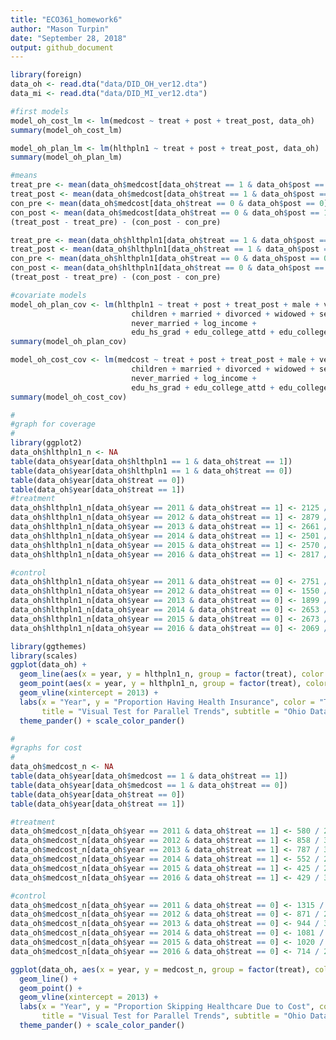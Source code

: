 ```yaml
---
title: "ECO361_homework6"
author: "Mason Turpin"
date: "September 28, 2018"
output: github_document
---
```


```r
library(foreign)
data_oh <- read.dta("data/DID_OH_ver12.dta")
data_mi <- read.dta("data/DID_MI_ver12.dta")

#first models
model_oh_cost_lm <- lm(medcost ~ treat + post + treat_post, data_oh)
summary(model_oh_cost_lm)

model_oh_plan_lm <- lm(hlthpln1 ~ treat + post + treat_post, data_oh)
summary(model_oh_plan_lm)

#means
treat_pre <- mean(data_oh$medcost[data_oh$treat == 1 & data_oh$post == 0])
treat_post <- mean(data_oh$medcost[data_oh$treat == 1 & data_oh$post == 1])
con_pre <- mean(data_oh$medcost[data_oh$treat == 0 & data_oh$post == 0])
con_post <- mean(data_oh$medcost[data_oh$treat == 0 & data_oh$post == 1])
(treat_post - treat_pre) - (con_post - con_pre)

treat_pre <- mean(data_oh$hlthpln1[data_oh$treat == 1 & data_oh$post == 0])
treat_post <- mean(data_oh$hlthpln1[data_oh$treat == 1 & data_oh$post == 1])
con_pre <- mean(data_oh$hlthpln1[data_oh$treat == 0 & data_oh$post == 0])
con_post <- mean(data_oh$hlthpln1[data_oh$treat == 0 & data_oh$post == 1])
(treat_post - treat_pre) - (con_post - con_pre)

#covariate models
model_oh_plan_cov <- lm(hlthpln1 ~ treat + post + treat_post + male + veteran3 +
                           children + married + divorced + widowed + separated + 
                           never_married + log_income +
                           edu_hs_grad + edu_college_attd + edu_college_grad, data_oh)
summary(model_oh_plan_cov)

model_oh_cost_cov <- lm(medcost ~ treat + post + treat_post + male + veteran3 +
                           children + married + divorced + widowed + separated + 
                           never_married + log_income +
                           edu_hs_grad + edu_college_attd + edu_college_grad, data_oh)
summary(model_oh_cost_cov)

#
#graph for coverage
#
library(ggplot2)
data_oh$hlthpln1_n <- NA
table(data_oh$year[data_oh$hlthpln1 == 1 & data_oh$treat == 1])
table(data_oh$year[data_oh$hlthpln1 == 1 & data_oh$treat == 0])
table(data_oh$year[data_oh$treat == 0])
table(data_oh$year[data_oh$treat == 1])
#treatment
data_oh$hlthpln1_n[data_oh$year == 2011 & data_oh$treat == 1] <- 2125 / 2669
data_oh$hlthpln1_n[data_oh$year == 2012 & data_oh$treat == 1] <- 2879 / 3602
data_oh$hlthpln1_n[data_oh$year == 2013 & data_oh$treat == 1] <- 2661 / 3319
data_oh$hlthpln1_n[data_oh$year == 2014 & data_oh$treat == 1] <- 2501 / 2845
data_oh$hlthpln1_n[data_oh$year == 2015 & data_oh$treat == 1] <- 2570 / 2811
data_oh$hlthpln1_n[data_oh$year == 2016 & data_oh$treat == 1] <- 2817 / 3032

#control
data_oh$hlthpln1_n[data_oh$year == 2011 & data_oh$treat == 0] <- 2751 / 4221
data_oh$hlthpln1_n[data_oh$year == 2012 & data_oh$treat == 0] <- 1550 / 2635
data_oh$hlthpln1_n[data_oh$year == 2013 & data_oh$treat == 0] <- 1899 / 3061
data_oh$hlthpln1_n[data_oh$year == 2014 & data_oh$treat == 0] <- 2653 / 3869
data_oh$hlthpln1_n[data_oh$year == 2015 & data_oh$treat == 0] <- 2673 / 3745
data_oh$hlthpln1_n[data_oh$year == 2016 & data_oh$treat == 0] <- 2069 / 2787

library(ggthemes)
library(scales)
ggplot(data_oh) + 
  geom_line(aes(x = year, y = hlthpln1_n, group = factor(treat), color = factor(treat))) +
  geom_point(aes(x = year, y = hlthpln1_n, group = factor(treat), color = factor(treat))) +
  geom_vline(xintercept = 2013) +
  labs(x = "Year", y = "Proportion Having Health Insurance", color = "Treatment", 
       title = "Visual Test for Parallel Trends", subtitle = "Ohio Dataset") +
  theme_pander() + scale_color_pander()

#
#graphs for cost
#
data_oh$medcost_n <- NA
table(data_oh$year[data_oh$medcost == 1 & data_oh$treat == 1])
table(data_oh$year[data_oh$medcost == 1 & data_oh$treat == 0])
table(data_oh$year[data_oh$treat == 0])
table(data_oh$year[data_oh$treat == 1])

#treatment
data_oh$medcost_n[data_oh$year == 2011 & data_oh$treat == 1] <- 580 / 2669
data_oh$medcost_n[data_oh$year == 2012 & data_oh$treat == 1] <- 858 / 3602
data_oh$medcost_n[data_oh$year == 2013 & data_oh$treat == 1] <- 787 / 3319
data_oh$medcost_n[data_oh$year == 2014 & data_oh$treat == 1] <- 552 / 2845
data_oh$medcost_n[data_oh$year == 2015 & data_oh$treat == 1] <- 425 / 2811
data_oh$medcost_n[data_oh$year == 2016 & data_oh$treat == 1] <- 429 / 3032

#control
data_oh$medcost_n[data_oh$year == 2011 & data_oh$treat == 0] <- 1315 / 4221
data_oh$medcost_n[data_oh$year == 2012 & data_oh$treat == 0] <- 871 / 2635
data_oh$medcost_n[data_oh$year == 2013 & data_oh$treat == 0] <- 944 / 3061
data_oh$medcost_n[data_oh$year == 2014 & data_oh$treat == 0] <- 1081 / 3869
data_oh$medcost_n[data_oh$year == 2015 & data_oh$treat == 0] <- 1020 / 3745
data_oh$medcost_n[data_oh$year == 2016 & data_oh$treat == 0] <- 714 / 2787

ggplot(data_oh, aes(x = year, y = medcost_n, group = factor(treat), color = factor(treat))) + 
  geom_line() +
  geom_point() +
  geom_vline(xintercept = 2013) +
  labs(x = "Year", y = "Proportion Skipping Healthcare Due to Cost", color = "Treatment", 
       title = "Visual Test for Parallel Trends", subtitle = "Ohio Dataset") +
  theme_pander() + scale_color_pander()
```

